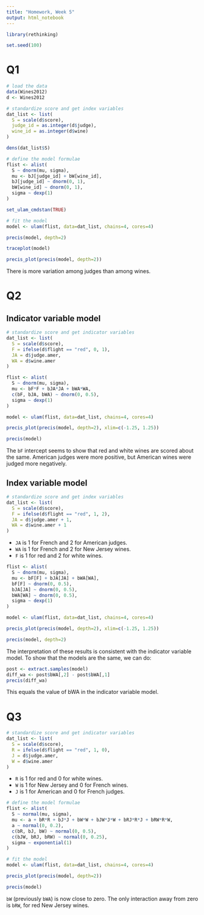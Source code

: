 ```yaml
---
title: "Homework, Week 5"
output: html_notebook
---
```


```r
library(rethinking)

set.seed(100)
```

# Q1

```r
# load the data
data(Wines2012)
d <- Wines2012

# standardize score and get index variables
dat_list <- list(
  S = scale(d$score),
  judge_id = as.integer(d$judge),
  wine_id = as.integer(d$wine)
)
```

```r
dens(dat_list$S)
```

```r
# define the model formulae
flist <- alist(
  S ~ dnorm(mu, sigma),
  mu <- bJ[judge_id] + bW[wine_id],
  bJ[judge_id] ~ dnorm(0, 1),
  bW[wine_id] ~ dnorm(0, 1),
  sigma ~ dexp(1)
)

set_ulam_cmdstan(TRUE)

# fit the model
model <- ulam(flist, data=dat_list, chains=4, cores=4)
```

```r
precis(model, depth=2)

traceplot(model)
```

```r
precis_plot(precis(model, depth=2))
```

There is more variation among judges than among wines.

# Q2

## Indicator variable model

```r
# standardize score and get indicator variables
dat_list <- list(
  S = scale(d$score),
  F = ifelse(d$flight == "red", 0, 1),
  JA = d$judge.amer,
  WA = d$wine.amer
)
```

```r
flist <- alist(
  S ~ dnorm(mu, sigma),
  mu <- bF*F + bJA*JA + bWA*WA,
  c(bF, bJA, bWA) ~ dnorm(0, 0.5),
  sigma ~ dexp(1)
)

model <- ulam(flist, data=dat_list, chains=4, cores=4)
```

```r
precis_plot(precis(model, depth=2), xlim=c(-1.25, 1.25))

precis(model)
```

The `bF` intercept seems to show that red and white wines are scored about the same. American judges were more positive, but American wines were judged more negatively.

## Index variable model

```r
# standardize score and get index variables
dat_list <- list(
  S = scale(d$score),
  F = ifelse(d$flight == "red", 1, 2),
  JA = d$judge.amer + 1,
  WA = d$wine.amer + 1
)
```

* `JA` is 1 for French and 2 for American judges.
* `WA` is 1 for French and 2 for New Jersey wines.
* `F` is 1 for red and 2 for white wines.

```r
flist <- alist(
  S ~ dnorm(mu, sigma),
  mu <- bF[F] + bJA[JA] + bWA[WA],
  bF[F] ~ dnorm(0, 0.5),
  bJA[JA] ~ dnorm(0, 0.5),
  bWA[WA] ~ dnorm(0, 0.5),
  sigma ~ dexp(1)
)

model <- ulam(flist, data=dat_list, chains=4, cores=4)
```

```r
precis_plot(precis(model, depth=2), xlim=c(-1.25, 1.25))

precis(model, depth=2)
```

The interpretation of these results is consistent with the indicator variable model. To show that the models are the same, we can do:

```r
post <- extract.samples(model)
diff_wa <- post$bWA[,2] - post$bWA[,1]
precis(diff_wa)
```

This equals the value of bWA in the indicator variable model.

# Q3

```r
# standardize score and get indicator variables
dat_list <- list(
  S = scale(d$score),
  R = ifelse(d$flight == "red", 1, 0),
  J = d$judge.amer,
  W = d$wine.amer
)
```

* `R` is 1 for red and 0 for white wines.
* `W` is 1 for New Jersey and 0 for French wines.
* `J` is 1 for American and 0 for French judges.

```r
# define the model formulae
flist <- alist(
  S ~ normal(mu, sigma),
  mu <- a + bR*R + bJ*J + bW*W + bJW*J*W + bRJ*R*J + bRW*R*W,
  a ~ normal(0, 0.2),
  c(bR, bJ, bW) ~ normal(0, 0.5),
  c(bJW, bRJ, bRW) ~ normal(0, 0.25),
  sigma ~ exponential(1)
)

# fit the model
model <- ulam(flist, data=dat_list, chains=4, cores=4)
```

```r
precis_plot(precis(model, depth=2))

precis(model)
```

`bW` (previously `bWA`) is now close to zero. The only interaction away from zero is `bRW`, for red New Jersey wines. 
